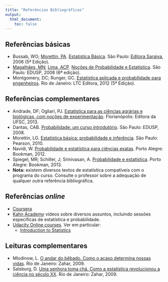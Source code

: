```yaml
---
title: "Referências Bibliográficas"
output:
  html_document:
    toc: false
---
```


## Referências básicas


- Bussab, WO; [Morettin, PA](http://www.ime.usp.br/~pam).
  [Estatística Básica](http://www.editorasaraiva.com.br/produtos/show/isbn:9788502207998/titulo:estatistica-basica/).
  São Paulo: [Editora Saraiva](http://www.saraivauni.com.br), 2006 (5ª
  Edição).
- [Magalhães, MN](http://www.ime.usp.br/~marcos);
      [Lima, ACP](http://www.ime.usp.br/~acarlos).
      [Noções de Probabilidade e Estatística](http://www.ime.usp.br/~noproest).
      São Paulo: EDUSP, 2008 (6ª edição).
- Montgomery, DC; Runger, GC.
  [Estatística aplicada e probabilidade para engenheiros](http://www.grupogen.com.br/estatistica-aplicada-e-probabilidade-para-engenheiros).
  Rio de Janeiro: LTC Editora, 2012 (5ª Edição).

## Referências complementares

- Andrade, DF; Ogliari, PJ.
  [Estatística para as ciências agrárias e biológicas, com noções de experimentação](http://www.editora.ufsc.br/publicacao/detalhe/id/537). Florianópolis: Editora da UFSC, 2013.
- Dantas, CAB.
  [Probabilidade: um curso introdutório](http://www.edusp.com.br/detlivro.asp?id=41384).
  São Paulo: EDUSP, 2008.
- Morettin, LG.
  [Estatística básica: probabilidade e inferência](http://loja.pearson.com.br/estatistica-basica-probabilidade-e-inferencia-9788576053705/p).
  São Paulo: Pearson, 2010.
- Navidi, W.
  [Probabilidade e estatística para ciências exatas](http://www.grupoa.com.br/livros/matematica-e-estatistica/probabilidade-e-estatistica-para-ciencias-exatas/9788580550733).
  Porto Alegre: Bookman, 2012.
- Spiegel, MR; Schiller, J; Srinivasan, A.
  [Probabilidade e estatística](http://www.grupoa.com.br/livros/matematica-e-estatistica/probabilidade-e-estatistica/9788565837187).
  Porto Alegre: Bookman, 2013.
- **Nota:** existem diversos textos de estatística compatíveis com o
      programa do curso. Consulte o professor sobre a adequação de
      qualquer outra referência bibliográfica.

## Referências *online*

- [Coursera](https://pt.coursera.org)
- [Kahn Academy](http://www.khanacademy.org) vídeos sobre diversos
      assuntos, incluindo sessões especificas de estatística e
      probabilidade.
- [Udacity Online courses](http://www.udacity.com). Ver em particular:
    - [Introduction to Statistics](https://www.udacity.com/course/st101)

## Leituras complementares

<!-- - Hilborn, R; Mangel, M. -->
<!--   [The ecological detective: confronting models with data](http://press.princeton.edu/titles/5987.html). -->
<!--   Princeton University Press, 1997. -->
- Mlodinow, L.
  [O andar do bêbado. Como o acaso determina nossas vidas](http://zahar.com.br/livro/o-andar-do-b%C3%AAbado).
  Rio de Janeiro: Zahar, 2009.
- Salsburg, D.
  [Uma senhora toma chá. Como a estatística revolucionou a ciência no século XX](http://www.zahar.com.br/livro/uma-senhora-toma-cha).
  Rio de Janeiro: Zahar, 2009.

